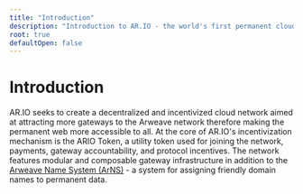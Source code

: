 ```yaml
---
title: "Introduction"
description: "Introduction to AR.IO - the world's first permanent cloud network providing infrastructure for timeless, tamper-proof, and universally accessible data"
root: true
defaultOpen: false
---
```



# Introduction


AR.IO seeks to create a decentralized and incentivized cloud network aimed at attracting more gateways to the Arweave network therefore making the permanent web more accessible to all.
At the core of AR.IO's incentivization mechanism is the ARIO Token, a utility token used for joining the network, payments, gateway accountability, and protocol incentives.
The network features modular and composable gateway infrastructure in addition to the [Arweave Name System (ArNS)](/arns) - a system for assigning friendly domain names to permanent data.
